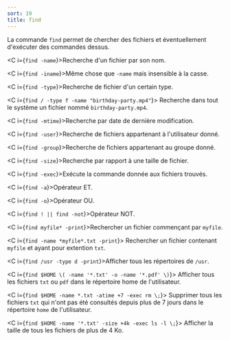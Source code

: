 ```yaml
---
sort: 19
title: find
---
```


La commande `find` permet de chercher des fichiers et éventuellement d'exécuter des commandes dessus.

<C i={`find -name`}>Recherche d'un fichier par son nom.</C>

<C i={`find -iname`}>Même chose que `-name` mais insensible à la casse.</C>

<C i={`find -type`}>Recherche de fichier d'un certain type.</C>

<C i={`find / -type f -name "birthday-party.mp4"`}>
  Recherche dans tout le système un fichier nommé `birthday-party.mp4`.
</C>

<C i={`find -mtime`}>Recherche par date de dernière modification.</C>

<C i={`find -user`}>Recherche de fichiers appartenant à l'utilisateur donné.</C>

<C i={`find -group`}>Recherche de fichiers appartenant au groupe donné.</C>

<C i={`find -size`}>Recherche par rapport à une taille de fichier.</C>

<C i={`find -exec`}>Exécute la commande donnée aux fichiers trouvés.</C>

<C i={`find -a`}>Opérateur ET.</C>

<C i={`find -o`}>Opérateur OU.</C>

<C i={`find ! || find -not`}>Opérateur NOT.</C>

<C i={`find myfile* -print`}>Rechercher un fichier commençant par `myfile`.</C>

<C i={`find -name *myfile*.txt -print`}>
  Rechercher un fichier contenant `myfile` et ayant pour extention `txt`.
</C>

<C i={`find /usr -type d -print`}>Afficher tous les répertoires de `/usr`.</C>

<C i={`find $HOME \( -name '*.txt' -o -name '*.pdf' \)`}>
  Afficher tous les fichiers `txt` ou `pdf` dans le répertoire home de
  l'utilisateur.
</C>

<C i={`find $HOME -name *.txt -atime +7 -exec rm \;`}>
  Supprimer tous les fichiers `txt` qui n'ont pas été consultés depuis plus de 7
  jours dans le répertoire `home` de l'utilisateur.
</C>

<C i={`find $HOME -name '*.txt' -size +4k -exec ls -l \;`}>
  Afficher la taille de tous les fichiers de plus de 4 Ko.
</C>
